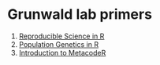 # Grunwald lab primers

1. [Reproducible Science in R](http://grunwaldlab.github.io/Reproducible-science-in-R/)
1. [Population Genetics in R](~/Population_Genetics_in_R/)
1. [Introduction to MetacodeR](https://grunwaldlab.github.io/metacoder_documentation/)